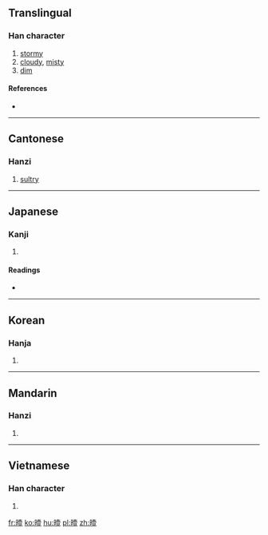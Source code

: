 ==Translingual==

===Han character===
{{Han char|rn=72|rad=日|as=12|sn=16|four=6401<sub>8</sub>|canj=日土月廿 (AGBT)|ids=⿰[[日]][[壹]]}}

# [[stormy]]
# [[cloudy]], [[misty]]
# [[dim]]

====References====
* {{Han ref|kx=0499.520|dkj=14163|dj=0870.010|hdz=21535.040|uh=66C0|ud=26304|bh=E9B5|bd=59829}}

----

==Cantonese==

===Hanzi===
{{yue-hanzi|jyut=[[ai3]], [[ngai3]]|y=ai3, ngai3}}

# [[sultry]]

----

==Japanese==

===Kanji===
{{ja-kanji|grade=|rs=日12}}

# {{defn|lang=ja|sort=日12}}

====Readings====
* {{ja-readings|on=[[えい]] (ei), [[い]] (i)|kun=[[くもる]] (kumoru)}}

----

==Korean==

===Hanja===
{{ko-hanja|hangeul=에|eumhun=|rv=e|mr=e|y=ey}}

# {{defn|lang=ko|sort=日12}}

----

==Mandarin==

===Hanzi===
{{cmn-hanzi|pin=[[yì]] ([[yi4]])|wg=i<sup>4</sup>}}

# {{defn|lang=cmn|sort=日12}}

----

==Vietnamese==

===Han character===
{{vi-readings|rs=日12| hanviet = ế}}

# {{defn|lang=vi|sort=日12}}

[[fr:曀]]
[[ko:曀]]
[[hu:曀]]
[[pl:曀]]
[[zh:曀]]